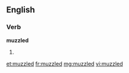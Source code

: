 ==English==

===Verb===
'''muzzled'''

# {{past of|muzzle}}

[[et:muzzled]]
[[fr:muzzled]]
[[mg:muzzled]]
[[vi:muzzled]]
